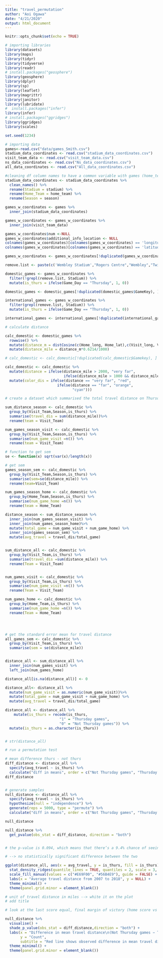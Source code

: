 ```yaml
---
title: "travel_permutation"
author: "Aoi Ogawa"
date: "4/21/2020"
output: html_document
---
```


```r
knitr::opts_chunk$set(echo = TRUE)
```

```r
# importing libraries
library(datasets)
library(maps)
library(tidyr)
library(tidyverse)
library(readr)
# install.packages("geosphere")
library(geosphere)
library(dplyr)
library(sp)
library(leaflet)
library(magrittr)
library(janitor)
library(lubridate)
#  install.packages("infer")
library(infer)
# install.packages("ggridges")
library(ggridges)
library(scales)

set.seed(1234)
```


```r
# importing data
games<-read.csv("data/games_Smith.csv")
stadium_data_coordinates <- read.csv("stadium_data_coordinates.csv")
visit_team_data <- read.csv("visit_team_data.csv")
ns_data_coordinates <- read.csv("Ns_data_coordinates.csv")
all_data_coordinates <- read.csv("All_data_coordinates.csv")
```

```r
#cleaning df column names to have a common variable with games (home_team)
stadium_data_coordinates <- stadium_data_coordinates %>% 
  clean_names() %>%
  rename(Stadium = stadium) %>%
  rename(Home_Team = home_team) %>%
  rename(Season = season)

games_w_coordinates <- games %>%
  inner_join(stadium_data_coordinates)

games_w_coordinates <- games_w_coordinates %>%
  inner_join(visit_team_data)

games_w_coordinates$num <-NULL
games_w_coordinates$additional_info_location <- NULL
colnames(games_w_coordinates)[colnames(games_w_coordinates) == 'longitude'] <- 'Home_lat'
colnames(games_w_coordinates)[colnames(games_w_coordinates) == 'latitude'] <- 'Home_long'

games_w_coordinates <- games_w_coordinates[!duplicated(games_w_coordinates$GameKey), ]

remove.list <- paste(c('Wembley Stadium',"Rogers Centre","Wembley","Twickenham","Estadio Azteca","Twickenham Stadium","Azteca Stadium","Tottenham Hotspur Stadium","Tottenham Hotspur"), collapse = '|')

domestic_games <- games_w_coordinates %>%
  filter(!grepl(remove.list, Stadium)) %>%
  mutate(is_thurs = ifelse(Game_Day == "Thursday", 1, 0)) 

domestic_games <- domestic_games[!duplicated(domestic_games$GameKey), ]

international_games <- games_w_coordinates %>%
  filter(grepl(remove.list, Stadium)) %>%
  mutate(is_thurs = ifelse(Game_Day == "Thursday", 1, 0)) 

international_games <- international_games[!duplicated(international_games$GameKey), ]


```


```r

# calculate distance

calc_domestic <- domestic_games %>% 
  rowwise() %>%
  mutate(distance_m = distCosine(c(Home_long, Home_lat),c(Visit_long, Visit_lat))) %>%
  mutate(distance_mile = distance_m*0.6214/1000)

# calc_domestic <- calc_domestic[!duplicated(calc_domestic$Gamekey), ]

calc_domestic <- calc_domestic %>%
  mutate(distance = ifelse(distance_mile > 2000, "very far",
                           ifelse(distance_mile > 1000 && distance_mile <= 2000, "far", "close"))) %>%
  mutate(color_dis = ifelse(distance == "very far", "red",
                        ifelse(distance == "far", "orange",
                               "cyan")))

```


```r
# create a dataset which summarised the total travel distance on Thursday or not Thursday 

sum_distance_season <- calc_domestic %>%
  group_by(Visit_Team,Season,is_thurs) %>%
  summarise(travel_dis = sum(distance_mile))%>%
  rename(team = Visit_Team)

num_games_season_visit <- calc_domestic %>%
  group_by(Visit_Team,Season,is_thurs) %>%
  summarise(num_game_visit =n()) %>%
  rename(team = Visit_Team)

# function to get sem
se <- function(x) sqrt(var(x)/length(x))

# get sem
games_season_sem <- calc_domestic %>%
  group_by(Visit_Team,Season,is_thurs) %>%
  summarise(sem=se(distance_mile)) %>%
  rename(team=Visit_Team)

num_games_season_home <- calc_domestic %>%
  group_by(Home_Team,Season,is_thurs) %>%
  summarise(num_game_home =n()) %>%
  rename(team = Home_Team)

distance_season <- sum_distance_season %>%
  inner_join(num_games_season_visit) %>%
  inner_join(num_games_season_home)%>%
  mutate(total_game = num_game_visit + num_game_home) %>%
  inner_join(games_season_sem) %>%
  mutate(avg_travel = travel_dis/total_game)


sum_distance_all <- calc_domestic %>%
  group_by(Visit_Team,is_thurs) %>%
  summarise(travel_dis =sum(distance_mile)) %>%
  rename(Team = Visit_Team)


num_games_visit <- calc_domestic %>%
  group_by(Visit_Team,is_thurs) %>%
  summarise(num_game_visit =n()) %>%
  rename(Team = Visit_Team)

num_games_home <- calc_domestic %>%
  group_by(Home_Team,is_thurs) %>%
  summarise(num_game_home =n()) %>%
  rename(Team = Home_Team) 




# get the standard error mean for travel distance
all_games_sem <- calc_domestic %>%
  group_by(Visit_Team,is_thurs) %>%
  summarise(sem = se(distance_mile)) 


distance_all <- sum_distance_all %>%
  inner_join(num_games_visit) %>%
  left_join(num_games_home)

distance_all[is.na(distance_all)] <- 0

distance_all<- distance_all %>%
  mutate(num_game_visit = as.numeric(num_game_visit))%>%
  mutate(total_game = num_game_visit + num_game_home) %>%
  mutate(avg_travel = travel_dis/total_game) 

distance_all <- distance_all %>%
    mutate(is_thurs = recode(is_thurs,
                         "1" = "Thursday games",
                         "0" = "Not Thursday games")) %>%
  mutate(is_thurs = as.character(is_thurs))


# str(distance_all)
```

```r
# run a permutation test 

# mean difference thurs - not thurs
diff_distance <- distance_all %>% 
  specify(avg_travel ~ is_thurs) %>% 
  calculate("diff in means", order = c("Not Thursday games", "Thursday games"))
diff_distance


# generate samples 
null_distance <- distance_all %>%
  specify(avg_travel ~ is_thurs) %>%
  hypothesize(null = "independence") %>%
  generate(reps = 5000, type = "permute") %>%
  calculate("diff in means", order = c("Not Thursday games", "Thursday games"))

null_distance

null_distance %>% 
  get_pvalue(obs_stat = diff_distance, direction = "both")


# the p-value is 0.094, which means that there’s a 9.4% chance of seeing a difference at least as large as 78.2 in a world where there’s no difference

# --> no statistically significant difference between the two 


```

```r
ggplot(distance_all, aes(x = avg_travel, y = is_thurs, fill = is_thurs)) +
  stat_density_ridges(quantile_lines = TRUE, quantiles = 2, scale = 3, color = "white") + 
  scale_fill_manual(values = c("#E69F00", "#56B4E9"), guide = FALSE) +
  labs(x = "Average travel distance from 2007 to 2018", y = NULL) +
  theme_minimal() +
  theme(panel.grid.minor = element_blank())

# unit of travel distance in miles --> white it on the plot 
# add title 

# look at the last score equal, final margin of victory (home score vs visitor score (true or false for win) and margin will be the difference) 
```

```r
null_distance %>% 
  visualise() +
  shade_p_value(obs_stat = diff_distance,direction = "both") + 
  labs(x = "Difference in mean travel distance\n(Not Thursday games − Thursday games)",
       y = "Count",
       subtitle = "Red line shows observed difference in mean travel distances") +
  theme_minimal() +
  theme(panel.grid.minor = element_blank()) 
```

